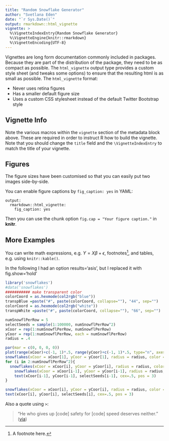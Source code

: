 ```yaml
---
title: "Random Snowflake Generator"
author: "Svetlana Eden"
date: "`r Sys.Date()`"
output: rmarkdown::html_vignette
vignette: >
  %\VignetteIndexEntry{Random Snowflake Generator}
  %\VignetteEngine{knitr::rmarkdown}
  %\VignetteEncoding{UTF-8}
---
```


Vignettes are long form documentation commonly included in packages. Because they are part of the distribution of the package, they need to be as compact as possible. The `html_vignette` output type provides a custom style sheet (and tweaks some options) to ensure that the resulting html is as small as possible. The `html_vignette` format:

- Never uses retina figures
- Has a smaller default figure size
- Uses a custom CSS stylesheet instead of the default Twitter Bootstrap style

## Vignette Info

Note the various macros within the `vignette` section of the metadata block above. These are required in order to instruct R how to build the vignette. Note that you should change the `title` field and the `\VignetteIndexEntry` to match the title of your vignette.


## Figures

The figure sizes have been customised so that you can easily put two images side-by-side. 

You can enable figure captions by `fig_caption: yes` in YAML:

    output:
      rmarkdown::html_vignette:
        fig_caption: yes

Then you can use the chunk option `fig.cap = "Your figure caption."` in **knitr**.

## More Examples

You can write math expressions, e.g. $Y = X\beta + \epsilon$, footnotes^[A footnote here.], and tables, e.g. using `knitr::kable()`.

In the following I had an option results='asis', but I replaced it with fig.show='hold'

```r
library('snowflakes')
#data('snowflakes')
########### make transparent color
colorCoord = as.hexmode(col2rgb("blue"))
transpBlue =paste("#", paste(colorCoord, collapse=""), "44", sep="")
colorCoord = as.hexmode(col2rgb("white"))
transpWhite =paste("#", paste(colorCoord, collapse=""), "66", sep="")

numSnowflPerRow = 5
selectSeeds = sample(1:100000, numSnowflPerRow^2)
xCoor = rep(1:numSnowflPerRow, numSnowflPerRow)
yCoor = rep(1:numSnowflPerRow, each = numSnowflPerRow)
radius = .4

par(mar = c(0, 0, 0, 0))
plot(range(xCoor)+c(-1, 1)*.5, range(yCoor)+c(-1, 1)*.5, type="n", axes = FALSE, ylab="", xlab="")
snowflakes(xCoor = xCoor[1], yCoor = yCoor[1], radius = radius, color = transpBlue, anotherColor = "#33333333", seeds = selectSeeds[1])
for (i in 2:numSnowflPerRow^2){
  snowflakes(xCoor = xCoor[i], yCoor = yCoor[i], radius = radius, color = transpBlue, anotherColor = "#33333333", seeds = selectSeeds[i])
	snowflakes(xCoor = xCoor[i-1], yCoor = yCoor[i-1], radius = radius, color = transpWhite, anotherColor = transpWhite, seeds = selectSeeds[i-1])
	text(xCoor[i-1], yCoor[i-1], selectSeeds[i-1], cex=.5, pos = 3)
}

snowflakes(xCoor = xCoor[i], yCoor = yCoor[i], radius = radius, color = transpWhite, anotherColor = transpWhite, seeds = selectSeeds[i])
text(xCoor[i], yCoor[i], selectSeeds[i], cex=.5, pos = 3)

```

Also a quote using `>`:

> "He who gives up [code] safety for [code] speed deserves neither."
([via](https://twitter.com/hadleywickham/status/504368538874703872))

